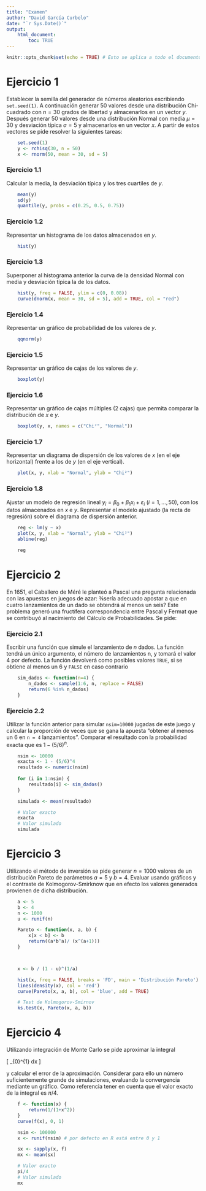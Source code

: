 ```yaml
---
title: "Examen"
author: "David García Curbelo"
date: "`r Sys.Date()`"
output: 
    html_document:
        toc: TRUE
---
```



```r
knitr::opts_chunk$set(echo = TRUE) # Esto se aplica a todo el documento
```

# Ejercicio 1

Establecer la semilla del generador de números aleatorios escribiendo `set.seed(1)`. A continuación
generar 50 valores desde una distribución Chi-cuadrado con $n = 30$ grados de libertad y almacenarlos
en un vector $y$. Después generar 50 valores desde una distribución Normal con media $\mu = 30$ y
desviación típica $\sigma = 5$ y almacenarlos en un vector $x$. A partir de estos vectores se pide resolver la
siguientes tareas:

```r
    set.seed(1)
    y <- rchisq(30, n = 50)
    x <- rnorm(50, mean = 30, sd = 5)
```

### Ejercicio 1.1

Calcular la media, la desviación típica y los tres cuartiles de $y$.
```r
    mean(y)
    sd(y)
    quantile(y, probs = c(0.25, 0.5, 0.75))
```


### Ejercicio 1.2

Representar un histograma de los datos almacenados en $y$.
```r
    hist(y)
```


### Ejercicio 1.3

Superponer al histograma anterior la curva de la densidad Normal con media y desviación
típica la de los datos.
```r
    hist(y, freq = FALSE, ylim = c(0, 0.08))
    curve(dnorm(x, mean = 30, sd = 5), add = TRUE, col = "red")
```


### Ejercicio 1.4

Representar un gráfico de probabilidad de los valores de $y$.
```r
    qqnorm(y)
```


### Ejercicio 1.5

Representar un gráfico de cajas de los valores de $y$.
```r
    boxplot(y)
```


### Ejercicio 1.6

Representar un gráfico de cajas múltiples (2 cajas) que permita comparar la distribución de $x$ e $y$.
```r
    boxplot(y, x, names = c("Chi²", "Normal"))
```


### Ejercicio 1.7

Representar un diagrama de dispersión de los valores de $x$ (en el eje horizontal) frente a los de $y$ (en el eje vertical).
```r
    plot(x, y, xlab = "Normal", ylab = "Chi²")
```


### Ejercicio 1.8

Ajustar un modelo de regresión lineal $y_i = \beta_0 + \beta_1 x_i + \varepsilon_i$ ($i = 1, . . . , 50$), con los datos 
almacenados en $x$ e $y$. Representar el modelo ajustado (la recta de regresión) sobre el diagrama de dispersión anterior.
```r
    reg <- lm(y ~ x)
    plot(x, y, xlab = "Normal", ylab = "Chi²")
    abline(reg)

    reg
```



# Ejercicio 2

En 1651, el Caballero de Méré le planteó a Pascal una pregunta relacionada con las apuestas en
juegos de azar: ¾sería adecuado apostar a que en cuatro lanzamientos de un dado se obtendrá al
menos un seis? Este problema generó una fructífera correspondencia entre Pascal y Fermat que se
contribuyó al nacimiento del Cálculo de Probabilidades. Se pide:

### Ejercicio 2.1

Escribir una función que simule el lanzamiento de *n* dados. La función tendrá un único argumento, el número de lanzamientos n, y tomará el valor 4 por defecto. La función devolverá
como posibles valores `TRUE`, si se obtiene al menos un 6 y `FALSE` en caso contrario
```r
    sim_dados <- function(n=4) {
        n_dados <- sample(1:6, n, replace = FALSE)
        return(6 %in% n_dados)
    }
```

### Ejercicio 2.2

Utilizar la función anterior para simular `nsim=10000` jugadas de este juego y calcular la proporción 
de veces que se gana la apuesta "obtener al menos un 6 en `n = 4` lanzamientos". Comparar
el resultado con la probabilidad exacta que es $1 - (5/6)^n$.
```r
    nsim <- 10000
    exacta <- 1 - (5/6)^4
    resultado <- numeric(nsim)
    
    for (i in 1:nsim) {
        resultado[i] <- sim_dados()
    }

    simulada <- mean(resultado)
```

```r
    # Valor exacto
    exacta
    # Valor simulado
    simulada
```



# Ejercicio 3

Utilizando el método de inversión se pide generar $n = 1000$ valores de un distribución Pareto de
parámetros $a = 5$ y $b = 4$. Evaluar usando gráficos y el contraste de Kolmogorov-Smirknow que en
efecto los valores generados provienen de dicha distribución.

```r
    a <- 5
    b <- 4
    n <- 1000
    u <- runif(n)

    Pareto <- function(x, a, b) {
        x[x < b] <- b
        return((a*b^a)/ (x^(a+1)))
    }



    x <- b / (1 - u)^(1/a)

    hist(x, freq = FALSE, breaks = 'FD', main = 'Distribución Pareto')
    lines(density(x), col = 'red')
    curve(Pareto(x, a, b), col = 'blue', add = TRUE)
```

```r
    # Test de Kolmogorov-Smirnov
    ks.test(x, Pareto(x, a, b))
```



# Ejercicio 4

Utilizando integración de Monte Carlo se pide aproximar la integral

\[
    \int_{0}^{1} \frac{1}{1+x^2} dx
\]

y calcular el error de la aproximación. Considerar para ello un número suficientemente grande de
simulaciones, evaluando la convergencia mediante un gráfico. Como referencia tener en cuenta que el
valor exacto de la integral es $\pi/4$.

    
```r
    f <- function(x) {
        return(1/(1+x^2))
    }
    curve(f(x), 0, 1)

    nsim <- 100000
    x <- runif(nsim) # por defecto en R está entre 0 y 1

    sx <- sapply(x, f)
    mx <- mean(sx)
```

```r
    # Valor exacto
    pi/4
    # Valor simulado
    mx
```

